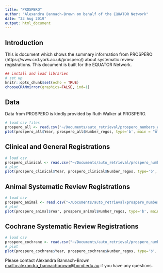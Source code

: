 ```yaml
---
title: "PROSPERO"
author: "Alexandra Bannach-Brown on behalf of the EQUATOR Network"
date: "23 Aug 2019"
output: html_document
---
```


## Introduction

This is document which shows the summary information from PROSPERO (https://www.crd.york.ac.uk/prospero/) about systematic review registrations. This document is built for the EQUATOR Network. 

```r
## install and load libraries
# set up
knitr::opts_chunk$set(echo = TRUE)
chooseCRANmirror(graphics=FALSE, ind=1)
```

## Data 
Data from PROSPERO is kindly provided by Ruth Walker at PROSPERO. 

```r
# load csv files
prospero_all <- read.csv("~/Documents/auto_retrieval/prospero_numbers_all.csv", sep = ",", header=TRUE)
plot(prospero_all$Year, prospero_all$Number_regos, type='b', main = "All systematic review registrations on PROSPERO")
```


## Clinical and General Registrations
```r
# load csv
prospero_clinical <- read.csv("~/Documents/auto_retrieval/prospero_numbers_clinical.csv", sep = ",", header = TRUE)
# plot
plot(prospero_clinical$Year, prospero_clinical$Number_regos, type='b', main = "Clinical & General Systematic Review Registrations on PROSPERO")
```
## Animal Systematic Review Registrations

```r
# load csv
prospero_animal <- read.csv("~/Documents/auto_retrieval/prospero_numbers_animal.csv", sep = ",", header = TRUE)
# plot
plot(prospero_animal$Year, prospero_animal$Number_regos, type='b', main = "Animal Systematic Review Registrations on PROSPERO")
```

## Cochrane Systematic Review Registrations

```r
# load csv
prospero_cochrane <- read.csv("~/Documents/auto_retrieval/prospero_numbers_cochrane.csv", sep = ",", header = TRUE)
# plot
plot(prospero_cochrane$Year, prospero_cochrane$Number_regos, type='b', main = "Cochrane Systematic Review Registrations on PROSPERO")
```



Please contact Alexandra Bannach-Brown <mailto:alexandra_bannachbrown@bond.edu.au> if you have any questions. 